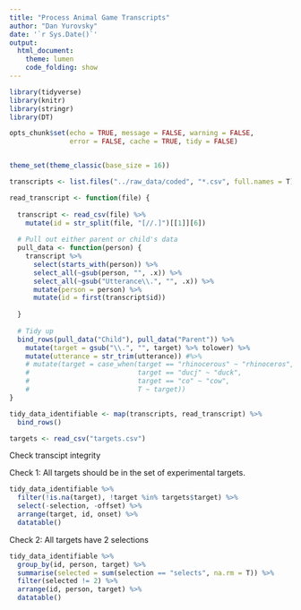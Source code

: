 ```yaml
---
title: "Process Animal Game Transcripts"
author: "Dan Yurovsky"
date: '`r Sys.Date()`'
output: 
  html_document:
    theme: lumen
    code_folding: show
---
```


```r
library(tidyverse)
library(knitr)
library(stringr)
library(DT)

opts_chunk$set(echo = TRUE, message = FALSE, warning = FALSE, 
               error = FALSE, cache = TRUE, tidy = FALSE)


theme_set(theme_classic(base_size = 16))
```

```r
transcripts <- list.files("../raw_data/coded", "*.csv", full.names = T)

read_transcript <- function(file) {
  
  transcript <- read_csv(file) %>%
    mutate(id = str_split(file, "[//.]")[[1]][6])
  
  # Pull out either parent or child's data
  pull_data <- function(person) {
    transcript %>%
      select(starts_with(person)) %>%
      select_all(~gsub(person, "", .x)) %>%
      select_all(~gsub("Utterance\\.", "", .x)) %>%
      mutate(person = person) %>%
      mutate(id = first(transcript$id))
    
  }
  
  # Tidy up
  bind_rows(pull_data("Child"), pull_data("Parent")) %>%
    mutate(target = gsub("\\.", "", target) %>% tolower) %>%
    mutate(utterance = str_trim(utterance)) #%>%
    # mutate(target = case_when(target == "rhinocerous" ~ "rhinoceros", 
    #                           target == "ducj" ~ "duck",
    #                           target == "co" ~ "cow",
    #                           T ~ target)) 
}

tidy_data_identifiable <- map(transcripts, read_transcript) %>%
  bind_rows() 

targets <- read_csv("targets.csv")
```

Check transcipt integrity

Check 1: All targets should be in the set of experimental targets. 
```r
tidy_data_identifiable %>%
  filter(!is.na(target), !target %in% targets$target) %>%
  select(-selection, -offset) %>%
  arrange(target, id, onset) %>%
  datatable()
```

Check 2: All targets have 2 selections
```r
tidy_data_identifiable %>%
  group_by(id, person, target) %>%
  summarise(selected = sum(selection == "selects", na.rm = T)) %>%
  filter(selected != 2) %>%
  arrange(id, person, target) %>%
  datatable()
```

